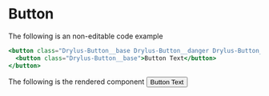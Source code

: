 


# Button

The following is an non-editable code example
```jsx
<button class="Drylus-Button__base Drylus-Button__danger Drylus-Button__small Drylus-Button__secondary">
  <button class="Drylus-Button__base">Button Text</button>
</button>
```

The following is the rendered component
<Playground component={Button}>
  <Button>Button Text</Button>
</Playground>
